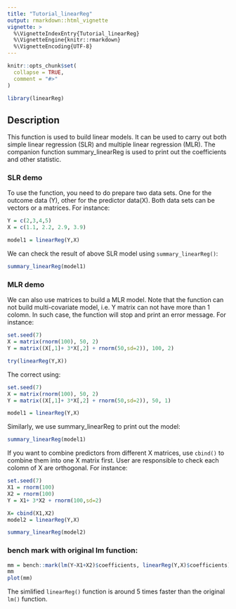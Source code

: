 ```yaml
---
title: "Tutorial_linearReg"
output: rmarkdown::html_vignette
vignette: >
  %\VignetteIndexEntry{Tutorial_linearReg}
  %\VignetteEngine{knitr::rmarkdown}
  %\VignetteEncoding{UTF-8}
---
```


```r
knitr::opts_chunk$set(
  collapse = TRUE,
  comment = "#>"
)
```

```r
library(linearReg)
```

## Description
This function is used to build linear models. It can be used to carry out both simple linear regression (SLR) and multiple linear regression (MLR). The companion function summary_linearReg is used to print out the coefficients and other statistic.

### SLR demo
To use the function, you need to do prepare two data sets. One for the outcome data (Y), other for the predictor data(X). Both data sets can be vectors or a matrices. For instance:
```r
Y = c(2,3,4,5)
X = c(1.1, 2.2, 2.9, 3.9)

model1 = linearReg(Y,X)
```

We can check the result of above SLR model using `summary_linearReg()`:
```r
summary_linearReg(model1)
```

### MLR demo
We can also use matrices to build a MLR model. Note that the function can not build multi-covariate model, i.e. Y matrix can not have more than 1 colomn. In such case, the function will stop and print an error message. For instance:
```r
set.seed(7)
X = matrix(rnorm(100), 50, 2)
Y = matrix((X[,1]+ 3*X[,2] + rnorm(50,sd=2)), 100, 2)

try(linearReg(Y,X))
```


The correct using:
```r
set.seed(7)
X = matrix(rnorm(100), 50, 2)
Y = matrix((X[,1]+ 3*X[,2] + rnorm(50,sd=2)), 50, 1)

model1 = linearReg(Y,X)
```
Similarly, we use summary_linearReg to print out the model:
```r
summary_linearReg(model1)
```

If you want to combine predictors from different X matrices, use `cbind()` to combine them into one X matrix first. User are responsible to check each colomn of X are orthogonal. For instance:
```r
set.seed(7)
X1 = rnorm(100)
X2 = rnorm(100)
Y = X1+ 3*X2 + rnorm(100,sd=2)

X= cbind(X1,X2)
model2 = linearReg(Y,X)

summary_linearReg(model2)
```

### bench mark with original lm function:
```r
mm = bench::mark(lm(Y~X1+X2)$coefficients, linearReg(Y,X)$coefficients)
mm
plot(mm)
```

The simlified `linearReg()` function is around 5 times faster than the original `lm()` function.


